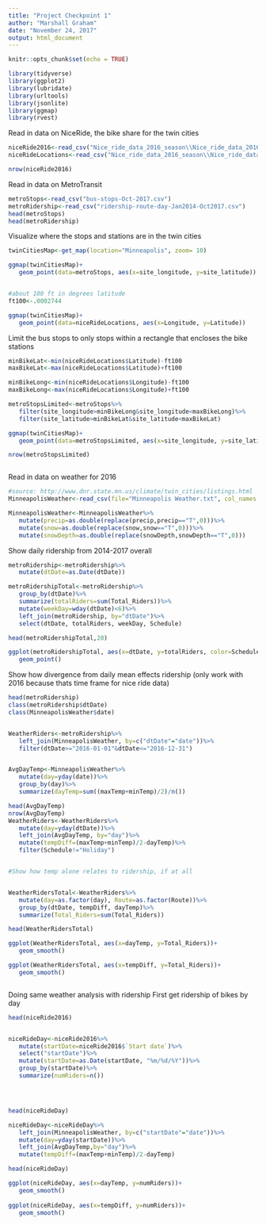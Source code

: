 ---
title: "Project Checkpoint 1"
author: "Marshall Graham"
date: "November 24, 2017"
output: html_document
---

```{r setup, include=FALSE}
knitr::opts_chunk$set(echo = TRUE)
```


```{r}
library(tidyverse)
library(ggplot2)
library(lubridate)
library(urltools)
library(jsonlite)
library(ggmap)
library(rvest)

```




Read in data on NiceRide, the bike share for the twin cities
```{r, cache=TRUE}

niceRide2016<-read_csv("Nice_ride_data_2016_season\\Nice_ride_data_2016_season\\Nice_ride_trip_history_2016_season.csv")
niceRideLocations<-read_csv("Nice_ride_data_2016_season\\Nice_ride_data_2016_season\\Nice_Ride_2016_Station_Locations.csv")

```

```{r}
nrow(niceRide2016)
```
Read in data on MetroTransit
```{r, cache=TRUE}
metroStops<-read_csv("bus-stops-Oct-2017.csv")
metroRidership<-read_csv("ridership-route-day-Jan2014-Oct2017.csv")
head(metroStops)
head(metroRidership)


```


Visualize where the stops and stations are in the twin cities
```{r, cache=TRUE}
twinCitiesMap<-get_map(location="Minneapolis", zoom= 10)

ggmap(twinCitiesMap)+
   geom_point(data=metroStops, aes(x=site_longitude, y=site_latitude))


#about 100 ft in degrees latitude
ft100<-.0002744

ggmap(twinCitiesMap)+
   geom_point(data=niceRideLocations, aes(x=Longitude, y=Latitude))


```

Limit the bus stops to only stops within a rectangle that encloses the bike stations
```{r}
minBikeLat<-min(niceRideLocations$Latitude)-ft100
maxBikeLat<-max(niceRideLocations$Latitude)+ft100

minBikeLong<-min(niceRideLocations$Longitude)-ft100
maxBikeLong<-max(niceRideLocations$Longitude)+ft100

metroStopsLimited<-metroStops%>%
   filter(site_longitude>minBikeLong&site_longitude<maxBikeLong)%>%
   filter(site_latitude>minBikeLat&site_latitude<maxBikeLat)

ggmap(twinCitiesMap)+
   geom_point(data=metroStopsLimited, aes(x=site_longitude, y=site_latitude))

nrow(metroStopsLimited)



```

Read in data on weather for 2016
```{r}

#source: http://www.dnr.state.mn.us/climate/twin_cities/listings.html
MinneapolisWeather<-read_csv(file="Minneapolis Weather.txt", col_names = c("date", "maxTemp","minTemp","precip","snow","snowDepth"))

MinneapolisWeather<-MinneapolisWeather%>%
   mutate(precip=as.double(replace(precip,precip=="T",0)))%>%
   mutate(snow=as.double(replace(snow,snow=="T",0)))%>%
   mutate(snowDepth=as.double(replace(snowDepth,snowDepth=="T",0)))

```

Show daily ridership from 2014-2017 overall

```{r}

metroRidership<-metroRidership%>%
   mutate(dtDate=as.Date(dtDate))

metroRidershipTotal<-metroRidership%>%
   group_by(dtDate)%>%
   summarize(totalRiders=sum(Total_Riders))%>%
   mutate(weekDay=wday(dtDate)<6)%>%
   left_join(metroRidership, by="dtDate")%>%
   select(dtDate, totalRiders, weekDay, Schedule)

head(metroRidershipTotal,20)

ggplot(metroRidershipTotal, aes(x=dtDate, y=totalRiders, color=Schedule))+
   geom_point()

```


Show how divergence from daily mean effects ridership (only work with 2016 because thats time frame for nice ride data)
```{r}

head(metroRidership)
class(metroRidership$dtDate)
class(MinneapolisWeather$date)


WeatherRiders<-metroRidership%>%
   left_join(MinneapolisWeather, by=c("dtDate"="date"))%>%
   filter(dtDate>="2016-01-01"&dtDate<="2016-12-31")


AvgDayTemp<-MinneapolisWeather%>%
   mutate(day=yday(date))%>%
   group_by(day)%>%
   summarize(dayTemp=sum((maxTemp+minTemp)/2)/n())

head(AvgDayTemp)
nrow(AvgDayTemp)
WeatherRiders<-WeatherRiders%>%
   mutate(day=yday(dtDate))%>%
   left_join(AvgDayTemp, by="day")%>%
   mutate(tempDiff=(maxTemp+minTemp)/2-dayTemp)%>%
   filter(Schedule!="Holiday")


#Show how temp alone relates to ridership, if at all



```



```{r}
WeatherRidersTotal<-WeatherRiders%>%
   mutate(day=as.factor(day), Route=as.factor(Route))%>%
   group_by(dtDate, tempDiff, dayTemp)%>%
   summarize(Total_Riders=sum(Total_Riders))

head(WeatherRidersTotal)

ggplot(WeatherRidersTotal, aes(x=dayTemp, y=Total_Riders))+
   geom_smooth()

ggplot(WeatherRidersTotal, aes(x=tempDiff, y=Total_Riders))+
   geom_smooth()



```




Doing same weather analysis with ridership
First get ridership of bikes by day

```{r}
head(niceRide2016)


niceRideDay<-niceRide2016%>%
   mutate(startDate=niceRide2016$`Start date`)%>%
   select("startDate")%>%
   mutate(startDate=as.Date(startDate, "%m/%d/%Y"))%>%
   group_by(startDate)%>%
   summarize(numRiders=n())




head(niceRideDay)

niceRideDay<-niceRideDay%>%
   left_join(MinneapolisWeather, by=c("startDate"="date"))%>%
   mutate(day=yday(startDate))%>%
   left_join(AvgDayTemp,by="day")%>% 
   mutate(tempDiff=(maxTemp+minTemp)/2-dayTemp)

head(niceRideDay)

ggplot(niceRideDay, aes(x=dayTemp, y=numRiders))+
   geom_smooth()
   
ggplot(niceRideDay, aes(x=tempDiff, y=numRiders))+
   geom_smooth()

```
